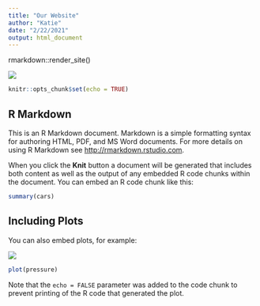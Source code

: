 ```yaml
---
title: "Our Website"
author: "Katie"
date: "2/22/2021"
output: html_document
---
```

rmarkdown::render_site()

![](https://www.gannett-cdn.com/presto/2019/09/13/PDTF/af5017d8-aec6-4d3c-8ed2-2300a30907eb-2020-Chevrolet-Corvette-Stingray-045.jpg?crop=3790,2132,x1270,y1102)

```r
knitr::opts_chunk$set(echo = TRUE)
```

## R Markdown

This is an R Markdown document. Markdown is a simple formatting syntax for authoring HTML, PDF, and MS Word documents. For more details on using R Markdown see <http://rmarkdown.rstudio.com>.

When you click the **Knit** button a document will be generated that includes both content as well as the output of any embedded R code chunks within the document. You can embed an R code chunk like this:

```r
summary(cars)
```

## Including Plots

You can also embed plots, for example:

![](https://www.usedcarking.com/wp-content/themes/DealerInspireDealerTheme/images/hero-model.png)
```r
plot(pressure)
```

Note that the `echo = FALSE` parameter was added to the code chunk to prevent printing of the R code that generated the plot.
